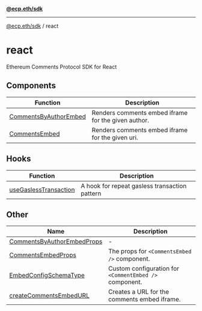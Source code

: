 [**@ecp.eth/sdk**](/sdk-reference/index.mdx)

***

[@ecp.eth/sdk](/sdk-reference/index.mdx) / react

# react

Ethereum Comments Protocol SDK for React

## Components

| Function | Description |
| ------ | ------ |
| [CommentsByAuthorEmbed](/sdk-reference/react/functions/CommentsByAuthorEmbed.mdx) | Renders comments embed iframe for the given author. |
| [CommentsEmbed](/sdk-reference/react/functions/CommentsEmbed.mdx) | Renders comments embed iframe for the given uri. |

## Hooks

| Function | Description |
| ------ | ------ |
| [useGaslessTransaction](/sdk-reference/react/functions/useGaslessTransaction.mdx) | A hook for repeat gasless transaction pattern |

## Other

| Name | Description |
| ------ | ------ |
| [CommentsByAuthorEmbedProps](/sdk-reference/react/type-aliases/CommentsByAuthorEmbedProps.mdx) | - |
| [CommentsEmbedProps](/sdk-reference/react/type-aliases/CommentsEmbedProps.mdx) | The props for `<CommentsEmbed />` component. |
| [EmbedConfigSchemaType](/sdk-reference/react/type-aliases/EmbedConfigSchemaType.mdx) | Custom configuration for `<CommentEmbed />` component. |
| [createCommentsEmbedURL](/sdk-reference/react/functions/createCommentsEmbedURL.mdx) | Creates a URL for the comments embed iframe. |

